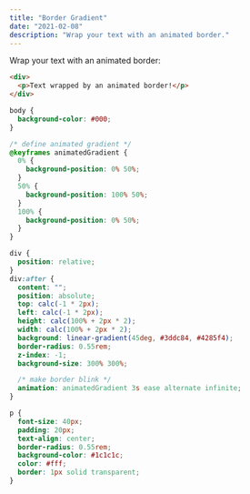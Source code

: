 ```yaml
---
title: "Border Gradient"
date: "2021-02-08"
description: "Wrap your text with an animated border."
---
```


Wrap your text with an animated border:

```html title="animate-border.html"
<div>
  <p>Text wrapped by an animated border!</p>
</div>
```

```css title="animate-border.css"
body {
  background-color: #000;
}

/* define animated gradient */
@keyframes animatedGradient {
  0% {
    background-position: 0% 50%;
  }
  50% {
    background-position: 100% 50%;
  }
  100% {
    background-position: 0% 50%;
  }
}

div {
  position: relative;
}
div:after {
  content: "";
  position: absolute;
  top: calc(-1 * 2px);
  left: calc(-1 * 2px);
  height: calc(100% + 2px * 2);
  width: calc(100% + 2px * 2);
  background: linear-gradient(45deg, #3ddc84, #4285f4);
  border-radius: 0.55rem;
  z-index: -1;
  background-size: 300% 300%;

  /* make border blink */
  animation: animatedGradient 3s ease alternate infinite;
}

p {
  font-size: 40px;
  padding: 20px;
  text-align: center;
  border-radius: 0.55rem;
  background-color: #1c1c1c;
  color: #fff;
  border: 1px solid transparent;
}
```
